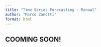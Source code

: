 ```yaml
---
title: "Time Series Forecasting - Manual"
author: "Marco Zanotti"
format: html
---
```


## COOMING SOON!
